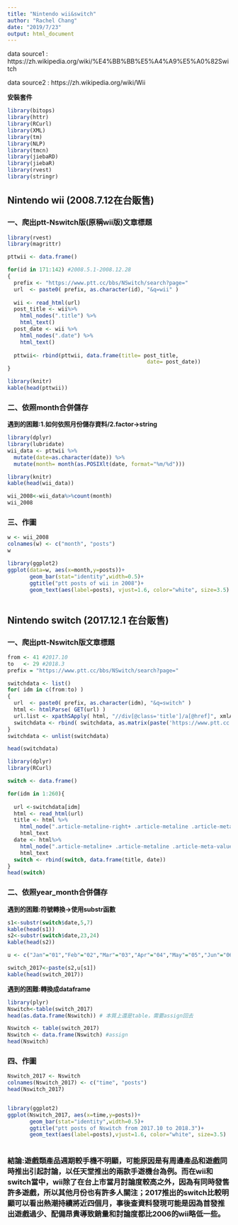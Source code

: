 ```yaml
---
title: "Nintendo wii&switch"
author: "Rachel Chang"
date: "2019/7/23"
output: html_document
---
```


data source1 : https://zh.wikipedia.org/wiki/%E4%BB%BB%E5%A4%A9%E5%A0%82Switch

data source2 : https://zh.wikipedia.org/wiki/Wii

**安裝套件**
```r
library(bitops)
library(httr)
library(RCurl)
library(XML)
library(tm)
library(NLP)
library(tmcn)
library(jiebaRD)
library(jiebaR)
library(rvest)
library(stringr)
```

## Nintendo wii (2008.7.12在台販售)

### 一、爬出ptt-Nswitch版(原稱wii版)文章標題

```r
library(rvest)
library(magrittr)

pttwii <- data.frame()

for(id in 171:142) #2008.5.1-2008.12.28
{
  prefix <- "https://www.ptt.cc/bbs/NSwitch/search?page="
  url  <- paste0( prefix, as.character(id), "&q=wii" )
  
  wii <- read_html(url)
  post_title <- wii%>% 
    html_nodes(".title") %>%
    html_text()
  post_date <- wii %>% 
    html_nodes(".date") %>%
    html_text()  
 
  pttwii<- rbind(pttwii, data.frame(title= post_title,
                                            date= post_date))
}

library(knitr)
kable(head(pttwii))

```

### 二、依照month合併儲存

**遇到的困難:1.如何依照月份儲存資料/2.factor->string**
```r
library(dplyr)
library(lubridate)
wii_data <- pttwii %>% 
  mutate(date=as.character(date)) %>%
  mutate(month= month(as.POSIXlt(date, format="%m/%d")))

library(knitr)
kable(head(wii_data))

wii_2008<-wii_data%>%count(month)
wii_2008

```

### 三、作圖

```r

w <- wii_2008 
colnames(w) <- c("month", "posts")
w

library(ggplot2)
ggplot(data=w, aes(x=month,y=posts))+
       geom_bar(stat="identity",width=0.5)+
       ggtitle("ptt posts of wii in 2008")+
       geom_text(aes(label=posts), vjust=1.6, color="white", size=3.5)
       

```


## Nintendo switch (2017.12.1 在台販售)

### 一、爬出ptt-Nswitch版文章標題

```r
from <- 41 #2017.10
to   <- 29 #2018.3 
prefix = "https://www.ptt.cc/bbs/NSwitch/search?page="

switchdata <- list()
for( idm in c(from:to) )
{
  url  <- paste0( prefix, as.character(idm), "&q=switch" )
  html <- htmlParse( GET(url) )
  url.list <- xpathSApply( html, "//div[@class='title']/a[@href]", xmlAttrs )
  switchdata <- rbind( switchdata, as.matrix(paste('https://www.ptt.cc', url.list, sep='')) )
}
switchdata <- unlist(switchdata)

head(switchdata)
```

```r
library(dplyr)
library(RCurl)

switch <- data.frame() 

for(idm in 1:260){
  
  url <-switchdata[idm]
  html <- read_html(url)
  title <- html %>%     
    html_node(".article-metaline-right+ .article-metaline .article-meta-value") %>%
    html_text
  date <- html%>% 
    html_node(".article-metaline+ .article-metaline .article-meta-value") %>%
    html_text
  switch <- rbind(switch, data.frame(title, date))
}
head(switch)

```


### 二、依照year_month合併儲存

**遇到的困難:符號轉換->使用substr函數**

```r

s1<-substr(switch$date,5,7)
kable(head(s1))
s2<-substr(switch$date,23,24)
kable(head(s2))

u <- c("Jan"="01","Feb"="02","Mar"="03","Apr"="04","May"="05","Jun"="06","Jul"="07","Aug"="08","Sep"="09","Oct"=10,"Nov"=11,"Dec"=12)

switch_2017<-paste(s2,u[s1])
kable(head(switch_2017))

```

**遇到的困難:轉換成dataframe**

```r
library(plyr)
Nswitch<-table(switch_2017)
head(as.data.frame(Nswitch)) # 本質上還是table，需要assign回去

Nswitch <- table(switch_2017)
Nswitch <- data.frame(Nswitch) #assign
head(Nswitch)

```

### 四、作圖

```r

Nswitch_2017 <- Nswitch
colnames(Nswitch_2017) <- c("time", "posts")
head(Nswitch_2017)


library(ggplot2)
ggplot(Nswitch_2017, aes(x=time,y=posts))+
       geom_bar(stat="identity",width=0.5)+
       ggtitle("ptt posts of Nswitch from 2017.10 to 2018.3")+
       geom_text(aes(label=posts),vjust=1.6, color="white", size=3.5)
       

```


### 結論:遊戲類產品週期較手機不明顯，可能原因是有周邊產品和遊戲同時推出引起討論，以任天堂推出的兩款手遊機台為例。而在wii和switch當中，wii除了在台上市當月討論度較高之外，因為有同時發售許多遊戲，所以其他月份也有許多人關注；2017推出的switch比較明顯可以看出熱潮持續將近四個月，事後查資料發現可能是因為首發推出遊戲過少、配備昂貴導致銷量和討論度都比2006的wii略低一些。







